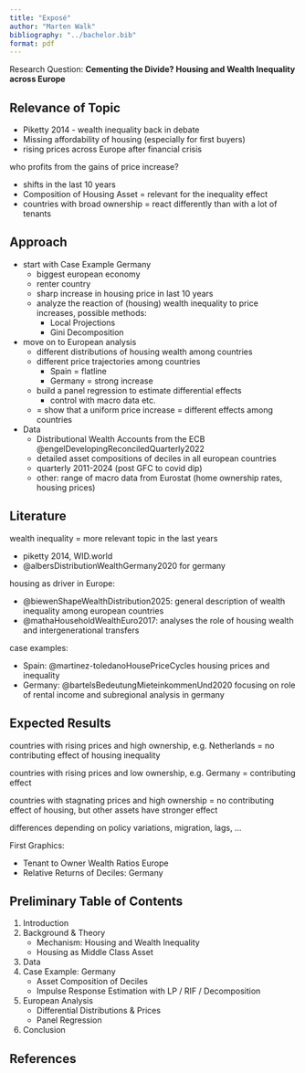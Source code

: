 ```yaml
---
title: "Exposé"
author: "Marten Walk"
bibliography: "../bachelor.bib"
format: pdf
---
```




Research Question: **Cementing the Divide? Housing and Wealth Inequality across Europe**



## Relevance of Topic

- Piketty 2014 - wealth inequality back in debate
- Missing affordability of housing (especially for first buyers)
- rising prices across Europe after financial crisis



who profits from the gains of price increase?

- shifts in the last 10 years
- Composition of Housing Asset = relevant for the inequality effect
- countries with broad ownership = react differently than with a lot of tenants



## Approach

- start with Case Example Germany
  - biggest european economy
  - renter country
  - sharp increase in housing price in last 10 years
  - analyze the reaction of (housing) wealth inequality to price increases, possible methods:
    - Local Projections 
    - Gini Decomposition

- move on to European analysis
  - different distributions of housing wealth among countries
  - different price trajectories among countries
    - Spain = flatline
    - Germany = strong increase

  - build a panel regression to estimate differential effects
    - control with macro data etc.

  - = show that a uniform price increase = different effects among countries

- Data
  - Distributional Wealth Accounts from the ECB @engelDevelopingReconciledQuarterly2022
  - detailed asset compositions of deciles in all european countries 
  - quarterly 2011-2024 (post GFC to covid dip)
  - other: range of macro data from Eurostat (home ownership rates, housing prices)



## Literature

wealth inequality = more relevant topic in the last years

- piketty 2014, WID.world
- @albersDistributionWealthGermany2020 for germany



housing as driver in Europe:

- @biewenShapeWealthDistribution2025: general description of wealth inequality among european countries
- @mathaHouseholdWealthEuro2017: analyses the role of housing wealth and intergenerational transfers

case examples:

- Spain: @martinez-toledanoHousePriceCycles housing prices and inequality
- Germany: @bartelsBedeutungMieteinkommenUnd2020 focusing on role of rental income and subregional analysis in germany



## Expected Results

countries with rising prices and high ownership, e.g. Netherlands = no contributing effect of housing inequality

countries with rising prices and low ownership, e.g. Germany = contributing effect

countries with stagnating prices and high ownership = no contributing effect of housing, but other assets have stronger effect

differences depending on policy variations, migration, lags, ...

First Graphics:

- Tenant to Owner Wealth Ratios Europe
- Relative Returns of Deciles: Germany

## Preliminary Table of Contents

1. Introduction
2. Background & Theory
   - Mechanism: Housing and Wealth Inequality
   - Housing as Middle Class Asset
3. Data
4. Case Example: Germany
   - Asset Composition of Deciles
   - Impulse Response Estimation with LP / RIF / Decomposition
5. European Analysis
   - Differential Distributions & Prices
   - Panel Regression
6. Conclusion

## References
